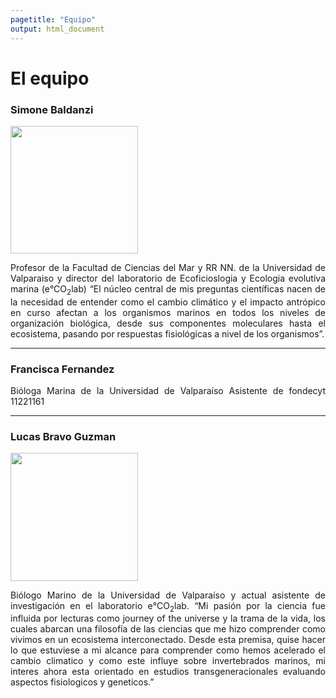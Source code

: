 ```yaml
---
pagetitle: "Equipo"
output: html_document
---
```


# **El equipo**

### Simone Baldanzi

![](images/simone.jpeg){width="5.4cm"}

<div style="text-align: justify">

Profesor de la Facultad de Ciencias del Mar y RR NN. de la Universidad
de Valparaiso y director del laboratorio de Ecoficioslogia y Ecologia
evolutiva marina (e°CO~2~lab) "El núcleo central de mis preguntas
científicas nacen de la necesidad de entender como el cambio climático y
el impacto antrópico en curso afectan a los organismos marinos en todos
los niveles de organización biológica, desde sus componentes moleculares
hasta el ecosistema, pasando por respuestas fisiológicas a nivel de los
organismos".

<div/>

------------------------------------------------------------------------

### Francisca Fernandez

<div style="text-align: justify">

Bióloga Marina de la Universidad de Valparaíso Asistente de fondecyt
11221161

<div/>

------------------------------------------------------------------------

### Lucas Bravo Guzman

![](images/lucas.JPG){width="5.4cm"}

<div style="text-align: justify">

Biólogo Marino de la Universidad de Valparaíso y actual asistente de
investigación en el laboratorio e°CO~2~lab. "Mi pasión por la ciencia
fue influida por lecturas como journey of the universe y la trama de la
vida, los cuales abarcan una filosofía de las ciencias que me hizo
comprender como vivimos en un ecosistema interconectado. Desde esta
premisa, quise hacer lo que estuviese a mi alcance para comprender como
hemos acelerado el cambio climatico y como este influye sobre
invertebrados marinos, mi interes ahora esta orientado en estudios
transgeneracionales evaluando aspectos fisiologicos y geneticos."

<div/>


